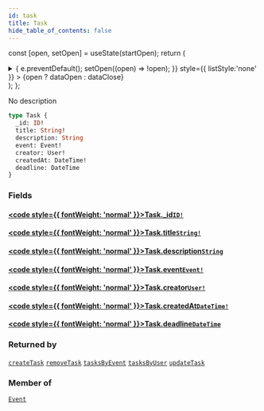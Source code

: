 ```yaml
---
id: task
title: Task
hide_table_of_contents: false
---
```






const [open, setOpen] = useState(startOpen);
return (
<details {...(open ? { open: true } : {})} className="details" style={{ border:'none', boxShadow:'none', background:'var(--ifm-background-color)' }}>
<summary
onClick={(e) => {
e.preventDefault();
setOpen((open) => !open);
}}
style={{ listStyle:'none' }} >
{open ? dataOpen : dataClose}
</summary>
{open && children}
</details>
);
};

No description

```graphql
type Task {
  _id: ID!
  title: String!
  description: String
  event: Event!
  creator: User!
  createdAt: DateTime!
  deadline: DateTime
}
```

### Fields

#### [<code style={{ fontWeight: 'normal' }}>Task.<b>\_id</b></code>](#)<Bullet />[`ID!`](/schema/scalars/id) <Badge class="secondary" text="non-null"/> <Badge class="secondary" text="scalar"/>

>

#### [<code style={{ fontWeight: 'normal' }}>Task.<b>title</b></code>](#)<Bullet />[`String!`](/schema/scalars/string) <Badge class="secondary" text="non-null"/> <Badge class="secondary" text="scalar"/>

>

#### [<code style={{ fontWeight: 'normal' }}>Task.<b>description</b></code>](#)<Bullet />[`String`](/schema/scalars/string) <Badge class="secondary" text="scalar"/>

>

#### [<code style={{ fontWeight: 'normal' }}>Task.<b>event</b></code>](#)<Bullet />[`Event!`](/schema/objects/event) <Badge class="secondary" text="non-null"/> <Badge class="secondary" text="object"/>

>

#### [<code style={{ fontWeight: 'normal' }}>Task.<b>creator</b></code>](#)<Bullet />[`User!`](/schema/objects/user) <Badge class="secondary" text="non-null"/> <Badge class="secondary" text="object"/>

>

#### [<code style={{ fontWeight: 'normal' }}>Task.<b>createdAt</b></code>](#)<Bullet />[`DateTime!`](/schema/scalars/date-time) <Badge class="secondary" text="non-null"/> <Badge class="secondary" text="scalar"/>

>

#### [<code style={{ fontWeight: 'normal' }}>Task.<b>deadline</b></code>](#)<Bullet />[`DateTime`](/schema/scalars/date-time) <Badge class="secondary" text="scalar"/>

>

### Returned by

[`createTask`](/schema/mutations/create-task) <Badge class="secondary" text="mutation"/><Bullet />[`removeTask`](/schema/mutations/remove-task) <Badge class="secondary" text="mutation"/><Bullet />[`tasksByEvent`](/schema/queries/tasks-by-event) <Badge class="secondary" text="query"/><Bullet />[`tasksByUser`](/schema/queries/tasks-by-user) <Badge class="secondary" text="query"/><Bullet />[`updateTask`](/schema/mutations/update-task) <Badge class="secondary" text="mutation"/>

### Member of

[`Event`](/schema/objects/event) <Badge class="secondary" text="object"/>
